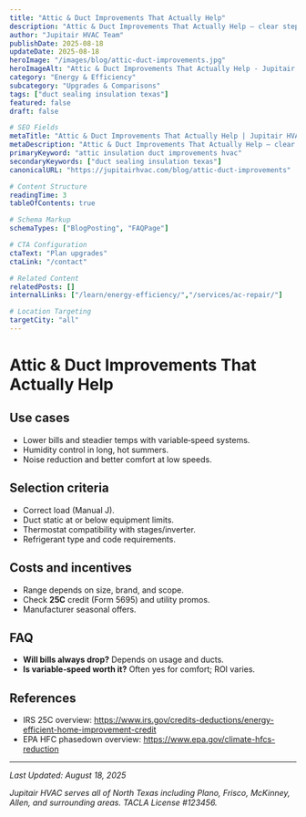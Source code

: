 ```yaml
---
title: "Attic & Duct Improvements That Actually Help"
description: "Attic & Duct Improvements That Actually Help — clear steps, practical detail, and when to call a pro in North Texas."
author: "Jupitair HVAC Team"
publishDate: 2025-08-18
updateDate: 2025-08-18
heroImage: "/images/blog/attic-duct-improvements.jpg"
heroImageAlt: "Attic & Duct Improvements That Actually Help - Jupitair HVAC"
category: "Energy & Efficiency"
subcategory: "Upgrades & Comparisons"
tags: ["duct sealing insulation texas"]
featured: false
draft: false

# SEO Fields
metaTitle: "Attic & Duct Improvements That Actually Help | Jupitair HVAC"
metaDescription: "Attic & Duct Improvements That Actually Help — clear steps, practical detail, and when to call a pro in North Texas."
primaryKeyword: "attic insulation duct improvements hvac"
secondaryKeywords: ["duct sealing insulation texas"]
canonicalURL: "https://jupitairhvac.com/blog/attic-duct-improvements"

# Content Structure
readingTime: 3
tableOfContents: true

# Schema Markup
schemaTypes: ["BlogPosting", "FAQPage"]

# CTA Configuration
ctaText: "Plan upgrades"
ctaLink: "/contact"

# Related Content
relatedPosts: []
internalLinks: ["/learn/energy-efficiency/","/services/ac-repair/"]

# Location Targeting
targetCity: "all"
---
```



# Attic & Duct Improvements That Actually Help



## Use cases
- Lower bills and steadier temps with variable‑speed systems.
- Humidity control in long, hot summers.
- Noise reduction and better comfort at low speeds.



<BlogCTA variant="inline" />
</div>

## Selection criteria
- Correct load (Manual J).
- Duct static at or below equipment limits.
- Thermostat compatibility with stages/inverter.
- Refrigerant type and code requirements.


## Costs and incentives
- Range depends on size, brand, and scope.
- Check **25C** credit (Form 5695) and utility promos.
- Manufacturer seasonal offers.


## FAQ
- **Will bills always drop?** Depends on usage and ducts.
- **Is variable‑speed worth it?** Often yes for comfort; ROI varies.


## References
- IRS 25C overview: https://www.irs.gov/credits-deductions/energy-efficient-home-improvement-credit
- EPA HFC phasedown overview: https://www.epa.gov/climate-hfcs-reduction

---

<BlogCTA variant="end" />

*Last Updated: August 18, 2025*

*Jupitair HVAC serves all of North Texas including Plano, Frisco, McKinney, Allen, and surrounding areas. TACLA License #123456.*
